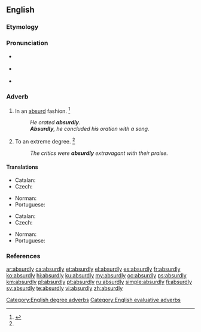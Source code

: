 ==English==

===Etymology===
{{suffix|absurd|ly|lang=en}}

===Pronunciation===
* {{a|RP}} {{IPA|/əbˈsɜːd.li/|lang=en}}
* {{a|US}} {{IPA|/æbˈsɝd.li/|/æbˈzɝd.li/|/əbˈsɝd.li/|/əbˈzɝd.li/|lang=en}}
* {{audio|en-us-absurdly.ogg|Audio (US)|lang=en}}

===Adverb===
{{en-adv}}

# In an [[absurd]] fashion. {{defdate|First attested in the mid 16<sup>th</sup> century.}}<ref name=SOED>{{R:SOED5|page=10}}</ref>
#: ''He orated '''absurdly'''.''
#: '''''Absurdly''', he concluded his oration with a song.''
# To an extreme degree. {{defdate|First attested in the mid 16<sup>th</sup> century.}}<ref name=SOED/>
#: ''The critics were '''absurdly''' extravagant with their praise.''

====Translations====
{{trans-top|in an absurd fashion}}
* Catalan: {{t+|ca|absurdament}}
* Czech: {{t|cs|absurdně}}
{{trans-mid}}
* Norman: {{t|nrf|absurdément}}
* Portuguese: {{t|pt|absurdamente}}
{{trans-bottom}}

{{trans-top|to an extreme degree}}
* Catalan: {{t+|ca|absurdament}}
* Czech: {{t|cs|absurdně}}
{{trans-mid}}
* Norman: {{t|nrf|absurdément}}
* Portuguese: {{t|pt|absurdamente}}
{{trans-bottom}}

===References===
<references/>

[[Category:English degree adverbs]]
[[Category:English evaluative adverbs]]

[[ar:absurdly]]
[[ca:absurdly]]
[[et:absurdly]]
[[el:absurdly]]
[[es:absurdly]]
[[fr:absurdly]]
[[ko:absurdly]]
[[hi:absurdly]]
[[ku:absurdly]]
[[my:absurdly]]
[[oc:absurdly]]
[[ps:absurdly]]
[[km:absurdly]]
[[pl:absurdly]]
[[pt:absurdly]]
[[ru:absurdly]]
[[simple:absurdly]]
[[fi:absurdly]]
[[sv:absurdly]]
[[te:absurdly]]
[[vi:absurdly]]
[[zh:absurdly]]